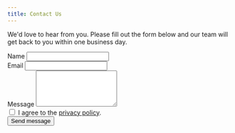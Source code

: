```yaml
---
title: Contact Us
---
```


We'd love to hear from you. Please fill out the form below and our team will get back to you within one business day.

<form action="/api/contact" method="post" class="space-y-6 not-prose">
  <div>
    <label for="name" class="block text-sm font-medium">Name</label>
    <input id="name" name="name" type="text" required aria-required="true" class="mt-1 block w-full rounded-md border border-gray-300 px-3 py-2" />
  </div>
  <div>
    <label for="email" class="block text-sm font-medium">Email</label>
    <input id="email" name="email" type="email" required aria-required="true" class="mt-1 block w-full rounded-md border border-gray-300 px-3 py-2" />
  </div>
  <div>
    <label for="message" class="block text-sm font-medium">Message</label>
    <textarea id="message" name="message" rows="5" required aria-required="true" class="mt-1 block w-full rounded-md border border-gray-300 px-3 py-2"></textarea>
  </div>
  <div class="flex items-start gap-3">
    <input id="consent" name="consent" type="checkbox" required aria-required="true" class="mt-1" />
    <label for="consent" class="text-sm">I agree to the <a href="/privacy" class="underline">privacy policy</a>.</label>
  </div>
  <div>
    <button type="submit" class="inline-flex items-center rounded-md bg-blue-600 px-4 py-2 text-white hover:bg-blue-700">Send message</button>
  </div>
</form>
